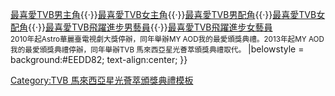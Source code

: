 {{Navbox with columns
| name      = TVB 馬來西亞星光薈萃頒獎典禮最喜愛TVB女主角
| title     = {{{1|}}} [[TVB 馬來西亞星光薈萃頒獎典禮]][[TVB 馬來西亞星光薈萃頒獎典禮最喜愛TVB女主角|最喜愛TVB女主角]]
|titlestyle = background: #EEDD82
|colwidth = 300px
|col1 = 2004 [[陳慧珊]]<br />2010 [[佘詩曼]] <br />2016 [[胡定欣]] <br /> 
|col2 = 2005 [[佘詩曼]]<br />2011 [[胡杏兒]] <br />2017 [[宣萱|宣　萱]] <br />
|col3 = 2006 [[胡杏兒]]<br />2012 [[楊茜堯|楊　怡]]  <br />2018 [[黃智雯]] <br /> 
|col4 = 2007 [[黎姿|黎　姿]]<br />2013 [[鍾嘉欣]] <br /> 2019 停　辦 <br />  
|col5 = 2008 [[李司棋]]<br />2014 [[佘詩曼]] <br />  2020 [[龔嘉欣]] <br /> 
|col6 = 2009 [[佘詩曼]]<br />2015 [[田蕊妮]]、[[胡定欣]] <br /> 2021 [[鍾嘉欣]]
|below  = [[TVB 馬來西亞星光薈萃頒獎典禮最喜愛TVB電視劇集|最喜愛TVB電視劇集]]{{·}}[[TVB 馬來西亞星光薈萃頒獎典禮最喜愛TVB男主角|最喜愛TVB男主角]]{{·}}[[TVB 馬來西亞星光薈萃頒獎典禮最喜愛TVB女主角|最喜愛TVB女主角]]{{·}}[[TVB 馬來西亞星光薈萃頒獎典禮最喜愛TVB男配角|最喜愛TVB男配角]]{{·}}[[TVB 馬來西亞星光薈萃頒獎典禮最喜愛TVB女配角|最喜愛TVB女配角]]{{·}}[[TVB 馬來西亞星光薈萃頒獎典禮最喜愛TVB飛躍進步男藝員|最喜愛TVB飛躍進步男藝員]]{{·}}[[TVB 馬來西亞星光薈萃頒獎典禮最喜愛TVB飛躍進步女藝員|最喜愛TVB飛躍進步女藝員]]<br>{{Nowrap begin}}<small>2010年起Astro華麗臺電視劇大獎停辦，同年舉辦MY AOD我的最愛頒獎典禮。2013年起MY AOD我的最愛頒獎典禮停辦，同年舉辦TVB 馬來西亞星光薈萃頒獎典禮取代。</small>{{Nowrap end}}
|belowstyle = background:#EEDD82; text-align:center; 
}}
<noinclude>{{collapsible option}}
[[Category:TVB 馬來西亞星光薈萃頒獎典禮模板]]
</noinclude>